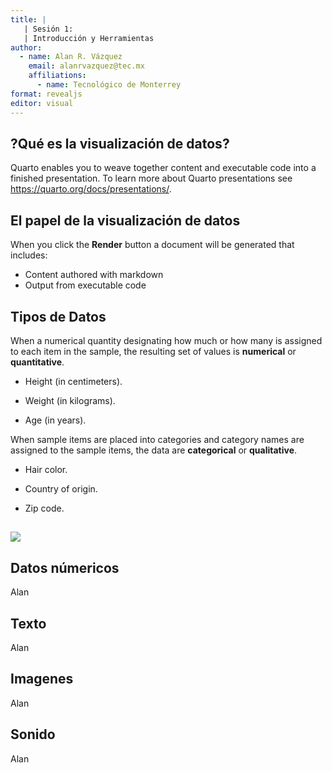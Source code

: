 ```yaml
---
title: |
   | Sesión 1: 
   | Introducción y Herramientas
author: 
  - name: Alan R. Vázquez
    email: alanrvazquez@tec.mx
    affiliations:
      - name: Tecnológico de Monterrey
format: revealjs
editor: visual
---
```


## ?Qué es la visualización de datos?

Quarto enables you to weave together content and executable code into a finished presentation. To learn more about Quarto presentations see <https://quarto.org/docs/presentations/>.

## El papel de la visualización de datos

When you click the **Render** button a document will be generated that includes:

-   Content authored with markdown
-   Output from executable code

## Tipos de Datos

When a numerical quantity designating how much or how many is assigned to each item in the sample, the resulting set of values is **numerical** or **quantitative**.

-   Height (in centimeters).

-   Weight (in kilograms).

-   Age (in years).

When sample items are placed into categories and category names are assigned to the sample items, the data are **categorical** or **qualitative**.

-   Hair color.

-   Country of origin.

-   Zip code.

## 

![](images/clipboard-2226893720.png)

## Datos númericos

Alan

## Texto

Alan

## Imagenes

Alan

## Sonido

Alan

## 
